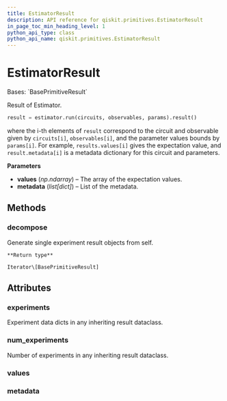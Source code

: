 ```yaml
---
title: EstimatorResult
description: API reference for qiskit.primitives.EstimatorResult
in_page_toc_min_heading_level: 1
python_api_type: class
python_api_name: qiskit.primitives.EstimatorResult
---
```


# EstimatorResult

<Class id="qiskit.primitives.EstimatorResult" isDedicatedPage={true} github="https://github.com/qiskit/qiskit/tree/stable/0.24/qiskit/primitives/base/estimator_result.py" signature="EstimatorResult(values, metadata)">
  Bases: `BasePrimitiveResult`

  Result of Estimator.

  ```python
  result = estimator.run(circuits, observables, params).result()
  ```

  where the i-th elements of `result` correspond to the circuit and observable given by `circuits[i]`, `observables[i]`, and the parameter values bounds by `params[i]`. For example, `results.values[i]` gives the expectation value, and `result.metadata[i]` is a metadata dictionary for this circuit and parameters.

  **Parameters**

  *   **values** (*np.ndarray*) – The array of the expectation values.
  *   **metadata** (*list\[dict]*) – List of the metadata.

  ## Methods

  <span id="qiskit-primitives-estimatorresult-decompose" />

  ### decompose

  <Function id="qiskit.primitives.EstimatorResult.decompose" name="decompose" signature="EstimatorResult.decompose()">
    Generate single experiment result objects from self.

    **Return type**

    Iterator\[BasePrimitiveResult]
  </Function>

  ## Attributes

  ### experiments

  <Attribute id="qiskit.primitives.EstimatorResult.experiments" name="experiments">
    Experiment data dicts in any inheriting result dataclass.
  </Attribute>

  ### num\_experiments

  <Attribute id="qiskit.primitives.EstimatorResult.num_experiments" name="num_experiments">
    Number of experiments in any inheriting result dataclass.
  </Attribute>

  ### values

  <Attribute id="qiskit.primitives.EstimatorResult.values" name="values" attributeTypeHint="np.ndarray[Any, np.dtype[np.float64]]" />

  ### metadata

  <Attribute id="qiskit.primitives.EstimatorResult.metadata" name="metadata" attributeTypeHint="list[dict[str, Any]]" />
</Class>


